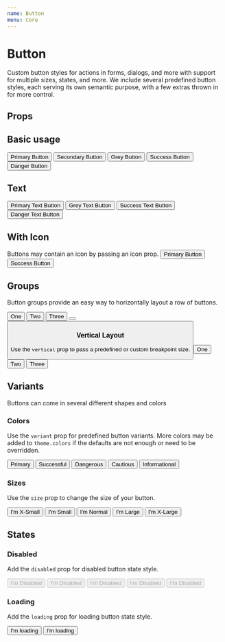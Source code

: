 ```yaml
---
name: Button
menu: Core
---
```



# Button

Custom button styles for actions in forms, dialogs, and more with support for multiple sizes, states, and more. We include several predefined button styles, each serving its own semantic purpose, with a few extras thrown in for more control.

## Props

<PropsTable of={Button} />

## Basic usage

<Playground>
  <Flex justifyContent="space-around">
    <Button>Primary Button</Button>
    <Button variant="secondary">Secondary Button</Button>
    <Button variant="grey">Grey Button</Button>
    <Button variant="success">Success Button</Button>
    <Button variant="danger">Danger Button</Button>
  </Flex>
</Playground>

## Text

<Playground>
  <Flex justifyContent="space-around">
    <Button text>Primary Text Button</Button>
    <Button text variant="grey">Grey Text Button</Button>
    <Button text variant="success">Success Text Button</Button>
    <Button text variant="danger">Danger Text Button</Button>
  </Flex>
</Playground>

## With Icon

Buttons may contain an icon by passing an icon prop.
<Playground>
  <Flex justifyContent="space-around">
    <Button icon="alert">Primary Button</Button>
    <Button variant="success" icon="alert-circle">Success Button</Button>
  </Flex>
</Playground>

## Groups

Button groups provide an easy way to horizontally layout a row of buttons.

<Playground>
  <Flex justifyContent="space-around">
    <Button.Group>
      <Button>One</Button>
      <Button>Two</Button>
      <Button variant="secondary">Three</Button>
    </Button.Group>
    <Button.Group>
      <Button icon="alert" />
      <Button variant="secondary" icon="alert-circle" />
    </Button.Group>
  </Flex>
</Playground>

### Vertical Layout

Use the `vertical` prop to pass a predefined or custom breakpoint size.

<Playground>
  <Button.Group vertical="md">
    <Button>One</Button>
    <Button>Two</Button>
    <Button outline>Three</Button>
  </Button.Group>
</Playground>

## Variants

Buttons can come in several different shapes and colors

### Colors

Use the `variant` prop for predefined button variants. More colors may be added to `theme.colors` if the defaults are not enough or need to be overridden.

<Playground>
   <Flex justifyContent="space-around">
    <Button variant="primary">Primary</Button>
    <Button variant="success">Successful</Button>
    <Button variant="danger">Dangerous</Button>
    <Button variant="warning">Cautious</Button>
    <Button variant="grey">Informational</Button>
  </Flex>
</Playground>

### Sizes

Use the `size` prop to change the size of your button.

<Playground>
  <Flex justifyContent="space-around">
    <Button size="xs">I'm X-Small</Button>
    <Button size="sm">I'm Small</Button>
    <Button>I'm Normal</Button>
    <Button size="lg">I'm Large</Button>
    <Button size="xl">I'm X-Large</Button>
  </Flex>
</Playground>

## States

### Disabled

Add the `disabled` prop for disabled button state style.

<Playground>
  <Flex justifyContent="space-around">
    <Button disabled>I'm Disabled</Button>
    <Button variant="secondary" disabled>I'm Disabled</Button>
    <Button variant="grey" disabled>I'm Disabled</Button>
    <Button variant="success" disabled>I'm Disabled</Button>
    <Button variant="danger" disabled>I'm Disabled</Button>
  </Flex>
</Playground>

### Loading

Add the `loading` prop for loading button state style.

<Playground>
  <Flex justifyContent="space-around">
    <Button loading>I'm loading</Button>
    <Button loading outline>I'm loading</Button>
  </Flex>
</Playground>
